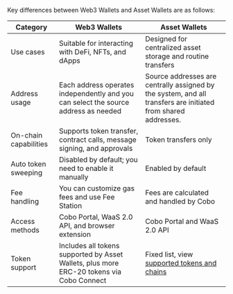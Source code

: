 Key differences between Web3 Wallets and Asset Wallets are as follows:

| Category | Web3 Wallets | Asset Wallets |
|-----------|--------------|----------------|
| Use cases | Suitable for interacting with DeFi, NFTs, and dApps | Designed for centralized asset storage and routine transfers |
| Address usage | Each address operates independently and you can select the source address as needed | Source addresses are centrally assigned by the system, and all transfers are initiated from shared addresses. |
| On-chain capabilities | Supports token transfer, contract calls, message signing, and approvals | Token transfers only |
| Auto token sweeping | Disabled by default; you need to enable it manually | Enabled by default |
| Fee handling | You can customize gas fees and use Fee Station | Fees are calculated and handled by Cobo |
| Access methods | Cobo Portal, WaaS 2.0 API, and browser extension | Cobo Portal and WaaS 2.0 API |
| Token support | Includes all tokens supported by Asset Wallets, plus more ERC-20 tokens via Cobo Connect | Fixed list, view [supported tokens and chains](/en/portal/supported-tokens-and-chains) |